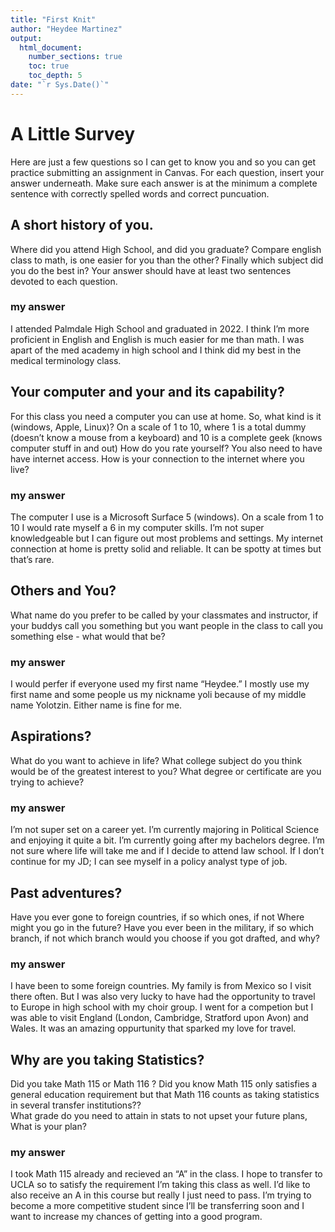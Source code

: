 ```yaml
---
title: "First Knit"
author: "Heydee Martinez"
output: 
  html_document:
    number_sections: true
    toc: true
    toc_depth: 5
date: "`r Sys.Date()`"   
---
```


# A Little Survey

Here are just a few questions so I can get to know you and so you can get practice submitting an assignment in Canvas.  For each question, insert your answer underneath. Make sure each answer is at the minimum a complete sentence with correctly spelled words and correct puncuation. 

## A short history of you.  
Where did you attend High School, and did you graduate? Compare english class to math, is one easier for you than the other? Finally which subject did you do the best in? Your answer should have at least two sentences devoted to each question.  
  
### my answer     
  I attended Palmdale High School and graduated in 2022. I think I'm more proficient in English and English is much easier for me than math. I was apart of the med academy in high school and I think did my best in the medical terminology class.

     


## Your computer and your and its capability?  
 For this class  you need a computer you can use at home.  So, what kind is it (windows, Apple, Linux)?  On a scale of 1 to 10, where 1 is a total dummy (doesn't know a mouse from a keyboard) and 10 is a complete geek (knows computer stuff in and out) How do you rate yourself?  You also need to have have internet access. How is your connection to the internet where you live?

### my answer   
The computer I use is a Microsoft Surface 5 (windows). On a scale from 1 to 10 I would rate myself a 6 in my computer skills. I'm not super knowledgeable but I can figure out most problems and settings. My internet connection at home is pretty solid and reliable. It can be spotty at times but that's rare.  
   

## Others and You?   
What name do you prefer to be called by your classmates and instructor, if your buddys call you something but you want people in the class to call you something else - what would that be? 

### my answer     
 I would perfer if everyone used my first name "Heydee." I mostly use my first name and some people us my nickname yoli because of my middle name Yolotzin. Either name is fine for me. 
   
 




## Aspirations?   
What do you want to achieve in life?  What college subject do you think would be of the greatest interest to you? What degree or certificate are you trying to achieve?

### my answer     
 I'm not super set on a career yet. I'm currently majoring in Political Science and enjoying it quite a bit. I'm currently going after my bachelors degree. I'm not sure where life will take me and if I decide to attend law school. If I don't continue for my JD; I can see myself in a policy analyst type of job. 
   
 




## Past adventures?  
Have you ever gone to foreign countries, if so which ones, if not Where might you go in the future?  Have you ever been in the military, if so which branch, if not which branch would you choose if you got drafted, and why?

### my answer     
 I have been to some foreign countries. My family is from Mexico so I visit there often. But I was also very lucky to have had the opportunity to travel to Europe in high school with my choir group. I went for a competion but I was able to visit England (London, Cambridge, Stratford upon Avon) and Wales. It was an amazing oppurtunity that sparked my love for travel.
   
  




## Why are you taking Statistics?  
Did you take Math 115 or Math 116 ?  Did you know Math 115 only satisfies a general education requirement but that Math 116 counts as taking statistics in several transfer institutions??  
What grade do you need to attain in stats to not upset your future plans, What is your plan?  
 

### my answer     
  I took Math 115 already and recieved an "A" in the class. I hope to transfer to UCLA so to satisfy the requirement I'm taking this class as well. I'd like to also receive an A in this course but really I just need to pass. I'm trying to become a more competitive student since I'll be transferring soon and I want to increase my chances of getting into a good program. 
   
 






  




